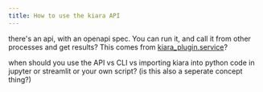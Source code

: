 ```yaml
---
title: How to use the kiara API
---
```


there's an api, with an openapi spec. You can run it, and call it from other processes and get results? This comes from [kiara_plugin.service](https://github.com/DHARPA-Project/kiara_plugin.service)?

when should you use the API vs CLI vs importing kiara into python code in jupyter or streamlit or your own script? (is this also a seperate concept thing?)
